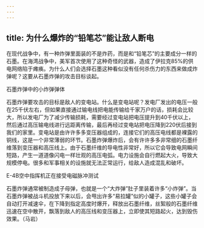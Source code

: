 ```yaml
---
---
---
```

title: 为什么爆炸的“铅笔芯”能让敌人断电
---




在现代战争中，有一种炸弹里面装的不是炸药，而是和“铅笔芯”的主要成分一样的石墨。在海湾战争中，美军首次使用了这种奇怪的武器，造成了伊拉克85%的供电网络陷于瘫痪。为什么人们会选择石墨这种看似没有任何杀伤力的东西来做成炸弹呢？这要从石墨炸弹的攻击目标谈起。

石墨炸弹中的小炸弹弹体



石墨炸弹要攻击的目标是敌人的变电站。什么是变电站呢？发电厂发出的电压一般在25千伏左右，但如果直接通过输电线把电能传输给千家万户的话，损耗会比较大，所以发电厂为了减少传输损耗，需要经过变电站把电压提升到40千伏以上，然后通过高压输电线进行远距离传输，最后再经过变电站把电压降到220伏后接到我们的家里。变电站是由许许多多变压器组成的，连接它们的高压电线都是裸露的铜线，这是一个非常薄弱的环节。石墨炸弹爆炸后，会有许许多多非常细的石墨纤维落到变压器和高压线上。由于石墨纤维的导电性非常好，所以它会导致电网瞬间短路，产生一道道像闪电一样壮观的高压电弧。电力设施会自行燃起大火，导致大规模停电。很多和军事相关的设施就无法正常运行，给敌人造成混乱和破坏。

E-4B空中指挥机正在接受电磁脉冲测试



石墨炸弹通常被制造成子母弹，也就是一个“大炸弹”肚子里装着许多“小炸弹”。当石墨炸弹被战斗机投放下来以后，会甩出许多“易拉罐”似的小罐子，这些小罐子会自动打开减速伞，在下降到指定高度时爆开，释放出石墨纤维，丝絮般的石墨纤维迅速在空中散开，飘落到敌人的高压线和变压器上，立即使其短路起火，达到毁伤效果。（马岩）